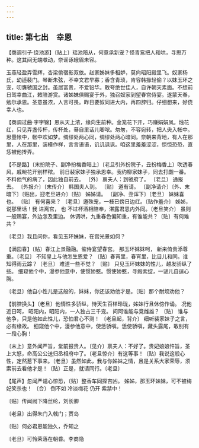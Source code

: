 ```yaml
---
---
---
```

title: 第七出　幸恩
---



【商调引子·绕池游】〔贴上〕瑶池陪从，何意承新宠？怪青鸾把人和哄，寻思万种。这其间无端噷动，奈谣诼蛾眉未容。

玉燕轻盈弄雪辉，杏梁偷宿影双依。赵家姊妹多相妒，莫向昭阳殿里飞。奴家杨氏，幼适裴门。琴断朱弦，不幸文君早寡；香含青琐，肯容韩掾轻偷？以妹玉环之宠，叨膺虢国之封。虽居富贵，不爱铅华。敢夸绝世佳人，自许朝天素面。不想前日驾幸曲江，敕陪游赏。诸姊妹俱赐宴于外，独召奴家到望春宫侍宴。遂蒙天眷，勉尔承恩。圣意虽浓，人言可畏。昨日要奴同进大内，再四辞归。仔细想来，好侥幸人也。



【商调过曲·字字锦】恩从天上浓，缘向生前种。金笼花下开，巧赚娟娟凤。烛花红，只见弄盏传杯，传杯处，蓦自里话儿唧哝。匆匆，不容宛转，把人央入帐中。思量帐中，帐中欢如梦。绸缪处两心同，绸缪处两心暗同。奈朝来背地，有人在那里，人在那里，装模作样，言言语语，讥讥讽讽。咱这里羞羞涩涩，惊惊恐恐，直恁被他抟弄。

【不是路】〔末扮院子、副净扮梅香暗上〕〔老旦引外扮院子，丑扮梅香上〕吹透春风，戚畹花开别样秾。 前日裴家妹子独承恩幸。我约柳家妹子，同去打觑一番。不料他气的病了，因此独自前去。 〔外〕 禀夫人：到虢府了。 〔老旦〕 通报去。 〔外报介〕〔末传介〕 韩国夫人到。 〔贴〕 道有请。 〔副净请介〕〔外、末暗下〕〔贴出，迎老旦进介〕〔贴〕 姊姊请。 〔副净、丑诨下〕〔老旦〕 妹妹喜也。 〔贴〕 有何喜来？ 〔老旦〕邀殊宠，一枝已傍日边红。〔贴作羞介〕 姊姊，说那里话！我 进离宫， 也 不过杯酒相陪奉，湛露君恩内外同。〔老旦笑介〕 虽则一般赐宴，外边怎及里边。 休调哄，九重春色偏知重，有谁能共？〔贴〕有何难共？

〔老旦〕我且问你，看见玉环妹妹，在宫光景如何？



【满园春】〔贴〕春江上景融融。催侍宴望春宫。 那玉环妹妹呵， 新来倚贵添尊重。〔老旦〕 不知皇上与他怎生恩爱？ 〔贴〕春宵里，春宵里，比目儿和同。谁知得雨云踪？〔老旦〕 难道一些不觉？ 〔贴〕 只见玉环妹妹的性儿，越发骄纵了些。 细窥他个中，漫参他意中，使惯娇憨。惯使娇憨，寻瘢索绽，一谜儿自逞心胸。

〔老旦〕他自小性儿是这般的，妹妹，你还该劝他才是。〔贴〕那个耐烦劝他？



【前腔换头】〔老旦〕他情性多骄纵，恃天生百样玲珑，姊妹行且休傍作诵。 况他近日呵， 昭阳内，昭阳内，一人独占三千宠。 问阿谁能与竞雌雄？ 〔贴〕 谁与他争，只是他如此性儿，恐怕君心不测！ 〔老旦起，背介〕 细听裴家妹子之言，必有缘故。 细窥他个中，漫参他意中，使恁骄嗔。恁使骄嗔，藏头露尾，敢别有一段心胸！

〔末上〕意外闻严旨，堂前报贵人。〔见介〕禀夫人：不好了。贵妃娘娘忤旨，圣上大怒，命高公公送归丞相府中了。〔老旦惊介〕有这等事！〔贴〕我说这般心性，定然惹下事来。〔老旦〕虽然如此，我与你姊妹之情，且是关系大家荣辱，须索前去看他才是！〔贴〕正是，就请同行。〔老旦〕



【尾声】忽闻严谴心惊恐，〔贴〕整香车同探吉凶。 姊姊，那玉环妹妹，可不被梅妃笑杀也！ 〔合〕 倒不如 冷淡梅花 仍开 紫禁中！

〔贴〕传闻阙下降丝纶，刘长卿



〔老旦〕出得朱门入戟门；贾岛



〔贴〕何必君恩能独久，乔知之



〔老旦〕可怜荣落在朝昏。李商隐